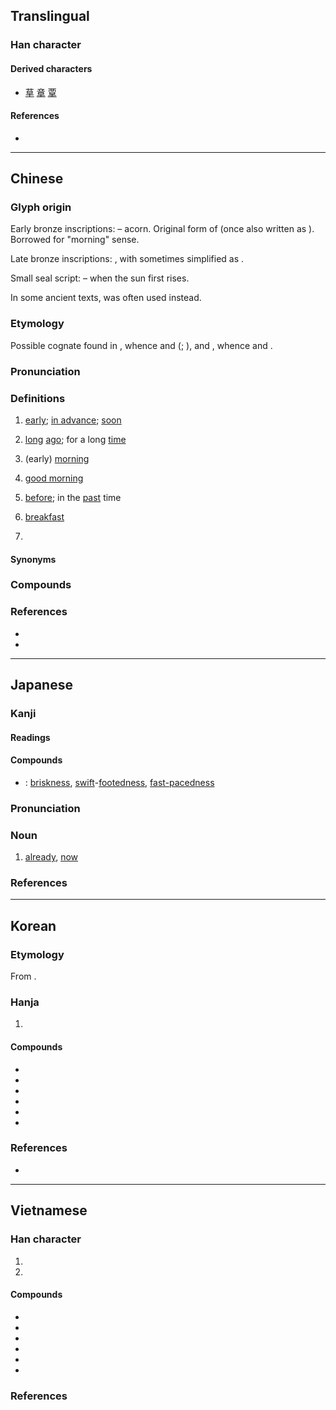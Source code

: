 {{character info}}
==Translingual==
{{stroke order|strokes=6}}
{{stroke order|type=animate}}

===Han character===
{{Han char|rn=72|rad=日|as=02|sn=6|four=60400|canj=AJ|ids=⿱日十}}

====Derived characters====
* [[草]] [[章]] [[覃]]

====References====
* {{Han ref|kx=0489.120|dkj=13742|dj=0850.090|hdz=21483.060|uh=65E9|ud=26089|bh=A6AD|bd=42669}}

----

==Chinese==
{{zh-forms}}

===Glyph origin===
{{Han etym}}

Early bronze inscriptions: {{liushu|p}} – acorn. Original form of {{och-l|皂}} (once also written as {{l|zh|草}}). Borrowed for "morning" sense.

Late bronze inscriptions: {{Han compound|日|棗|ls=psc|c1=s|c2=p|t1=sun}}, with {{zh-l|*棗}} sometimes simplified as {{zh-l|*朿}}.

Small seal script: {{Han compound|日|甲|ls=ic|t1=sun|t2=first}} – when the sun first rises.

In some ancient texts, {{och-l|蚤}} was often used instead.

===Etymology===
Possible cognate found in {{cog|hmx-pro|*ntsi̯ouˣ||early}}, whence {{cog|mww|ntxov}} and {{cog|ium|nziou}} ({{zh-ref|Baxter and Sagart, 2014}}; {{zh-ref|Schuessler, 2007}}), and {{cog|tai-pro|*ɟa:wᶜ||early morning}}, whence {{cog|th|เช้า}} and {{cog|khb|ᦋᧁᧉ}}.

===Pronunciation===
{{zh-pron
|m=zǎo
|ma=y
|m-s=zao3
|dg=зо2
|c=zou2
|g=zau3
|h=pfs=chó;gd=zau3
|j=zau2
|mb=cǎu
|md=cā/cō̤
|md_note=cā - vernacular; cō̤ - literary
|mn=qz,tw,xm,zz:chá/qz,tw,xm,zz:chái/qz:chó͘/xm,zz:chó
|mn_note=chá - vernacular; chái - vernacular (for certain words); chó͘/chó - literary
|mn-t=za2
|w=2tsau
|x=zau3
|mc=y
|oc=y
|cat=n,a,adv,intj,pn
}}

===Definitions===
{{zh-hanzi}}

# [[early]]; [[in advance]]; [[soon]]
#: {{zh-x|我 醒 得 很 早。|I woke up '''early'''.}}
#: {{zh-x|你 能 不 能 早 一點 來？|Can you be here a little '''earlier'''?}}
#: {{zh-x|請問，我 今天 早 走 一會兒{r} 行 嗎？|Please could I leave '''early''' today?}}
#: {{zh-ant|遲}}
# [[long]] [[ago]]; for a long [[time]]
#: {{zh-x|他 早 走 了。|He left long ago.}}
#: {{zh-x|這 個 變壓器 已經 燒 毀 了，早 該 拆 換 一 個 新 的 了。|This transformer has burnt out. It should have been replaced a long time ago.}}
# (early) [[morning]]
#: {{zh-x|我 今 早 沒 有 見到 他。|I didn't see him this '''morning'''.}}
# [[good morning]]
#: {{zh-x|老師 早！|'''Good morning''', teacher!}}
#: {{zh-syn|早安}}
# [[before]]; in the [[past]] time
#: {{zh-x|現在 這麼 匆忙，你 早 幹{gàn}嗎{má} 去 了。|So now you are in a hurry. What were you doing before?}}
# {{lb|zh|Hainanese}} [[breakfast]]
# {{surname|zh}}

====Synonyms====
{{zh-dial}}
{{zh-dial|早安}}
{{zh-dial|早餐}}

{{zh-cat|Time|Greetings}}

===Compounds===
{{zh-der|儘早|半早|一早起了|古早|可早|一早|一黑早|大清早|不早不晚|一早起|一大早|不早|屍骨早寒|侵早|及早|大清早上|好早晚|大清早起|大早|多早晚|即早兒|又早|早生貴子|早晌|早期|早賜玉音|早遲|早衰|早來|早年|早茶|早退|早婚|拜早年|早報|早材|早參|早死|早起|早餐會|早就|早慧|早占勿藥|早名必折|早尖|早難道|早場|早飯|早夭|早早|早是|早膳|打早|早出晚歸|早熟|明早|提早|早晨|早衙|早春|早霞|清早|早上|早點兒|早稻|早課|早班|早已|早熟兒童|早點|早先|早產兒|早餐|早霜|早逝|早迷晚寤|次早|早晚|早日|早安|早則|早產|早朝|早操|遲早|絕早|趕早|起早貪黑|遛早兒|老早|起早|黑早|這早晚|還早|遲行早住|言之過早|趁早|𠢕早:gâu-chá|早頓:chá-tǹg|透早:thàu-chá|早齋:chá-chai;Min Nan|冗早:liōng-chá;Min Nan}}

===References===
* {{R:yue:Hanzi}}
* {{thcwd|2446}}

{{zh-cat|Beginning}}

----

==Japanese==

===Kanji===
{{ja-kanji|grade=1|rs=日02}}

====Readings====
{{ja-readings
|goon=そう
|kanon=そう
|kanyoon=さっ
|kun=はや-い, はや-まる, はや-める, さ-
}}

====Compounds====
* {{ja-r|足%早|あし%ばや}}: [[briskness]], [[swift]]-[[footed]][[-ness|ness]], [[fast-paced]][[-ness|ness]]

{{ja-kanjitab|はや|yomi=k}}

===Pronunciation===
{{ja-pron|yomi=k|はや|acc=1|acc_ref=DJR}}

===Noun===
{{ja-noun|はや}}

# [[already]], [[now]]
#: {{ja-usex|'''はや'''[[数日]]|'''はや'''-すうじつ}}

===References===
<references/>

----

==Korean==

===Etymology===
From {{der|ko|ltc|-}} {{ltc-l|早|id=1}}. {{hanja-hunmong|조〯|cwo|天文#상01B}}

===Hanja===
{{ko-hanja-search}}
{{ko-hanja|일찍|조}}

# {{hanja form of|조|[[early]]}}

====Compounds====
{{der-top3|Compounds}}
* {{ko-l|조기|早期}}
* {{ko-l|조속|早速}}
* {{ko-l|조숙|早熟}}
* {{ko-l|조조|早朝}}
* {{ko-l|조퇴|早退}}
* {{ko-l|조만간|早晩間}}
{{der-bottom}}

===References===
* {{R:hanjadoc|4542}}

----

==Vietnamese==

===Han character===
{{vi-readings|rs=日02
|hanviet=tảo-tdcndg;tdcntd;gdhn;bonet;genibrel
|phienthiet=子皓 tử hạo
|nom=tảo-tdcntd;bonet;taberd, chảo-tdcndg, tảu
}}

# {{han tu form of|tảo|[[early]]; [[in advance]]}}
# {{han tu form of|tảo|[[morning]]}}

====Compounds====
{{der-top3|Compounds}}
* {{vi-l|早禾|tảo hoà}}
* {{vi-l|早來|tảo lai}}
* {{vi-l|早時|tảo thì}}
* {{vi-l|早晚|tảo vãn}}
* {{vi-l|太早|thái tảo}}
* {{vi-l|早婚|tảo hôn}}
{{der-bottom}}

===References===
<references/>